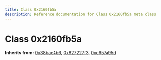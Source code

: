 ```yaml
---
title: Class 0x2160fb5a
description: Reference documentation for Class 0x2160fb5a meta class
---
```



# Class 0x2160fb5a

**Inherits from:** [0x38bae4b6](/classes/0x38bae4b6), [0x827227f3](/classes/0x827227f3), [0xc657a95d](/classes/0xc657a95d)

<ClassDetails file="/db/classes/0x2160fb5a.a23557e09099.json" />
